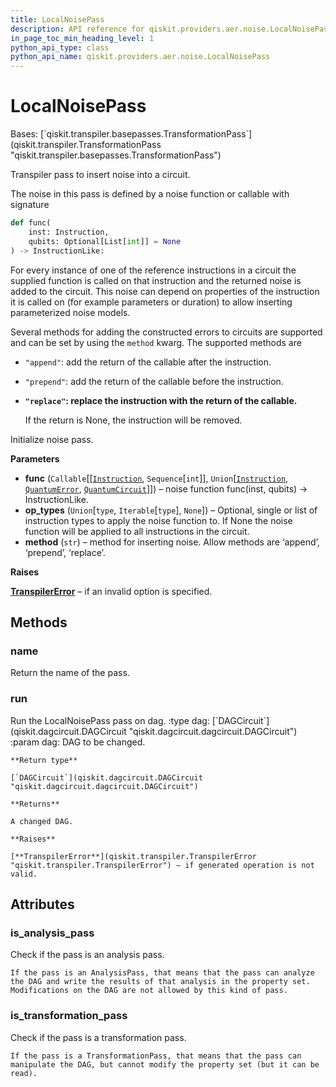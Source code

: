```yaml
---
title: LocalNoisePass
description: API reference for qiskit.providers.aer.noise.LocalNoisePass
in_page_toc_min_heading_level: 1
python_api_type: class
python_api_name: qiskit.providers.aer.noise.LocalNoisePass
---
```


# LocalNoisePass

<Class id="qiskit.providers.aer.noise.LocalNoisePass" isDedicatedPage={true} github="https://github.com/qiskit/qiskit-aer/tree/stable/0.10/qiskit/providers/aer/noise/passes/local_noise_pass.py" signature="LocalNoisePass(func, op_types=None, method='append')" modifiers="class">
  Bases: [`qiskit.transpiler.basepasses.TransformationPass`](qiskit.transpiler.TransformationPass "qiskit.transpiler.basepasses.TransformationPass")

  Transpiler pass to insert noise into a circuit.

  The noise in this pass is defined by a noise function or callable with signature

  ```python
  def func(
      inst: Instruction,
      qubits: Optional[List[int]] = None
  ) -> InstructionLike:
  ```

  For every instance of one of the reference instructions in a circuit the supplied function is called on that instruction and the returned noise is added to the circuit. This noise can depend on properties of the instruction it is called on (for example parameters or duration) to allow inserting parameterized noise models.

  Several methods for adding the constructed errors to circuits are supported and can be set by using the `method` kwarg. The supported methods are

  *   `"append"`: add the return of the callable after the instruction.

  *   `"prepend"`: add the return of the callable before the instruction.

  *   **`"replace"`: replace the instruction with the return of the callable.**

      If the return is None, the instruction will be removed.

  Initialize noise pass.

  **Parameters**

  *   **func** (`Callable`\[\[[`Instruction`](qiskit.circuit.Instruction "qiskit.circuit.instruction.Instruction"), `Sequence`\[`int`]], `Union`\[[`Instruction`](qiskit.circuit.Instruction "qiskit.circuit.instruction.Instruction"), [`QuantumError`](qiskit.providers.aer.noise.QuantumError "qiskit.providers.aer.noise.errors.quantum_error.QuantumError"), [`QuantumCircuit`](qiskit.circuit.QuantumCircuit "qiskit.circuit.quantumcircuit.QuantumCircuit")]]) – noise function func(inst, qubits) -> InstructionLike.
  *   **op\_types** (`Union`\[`type`, `Iterable`\[`type`], `None`]) – Optional, single or list of instruction types to apply the noise function to. If None the noise function will be applied to all instructions in the circuit.
  *   **method** (`str`) – method for inserting noise. Allow methods are ‘append’, ‘prepend’, ‘replace’.

  **Raises**

  [**TranspilerError**](qiskit.transpiler.TranspilerError "qiskit.transpiler.TranspilerError") – if an invalid option is specified.

  ## Methods

  ### name

  <Function id="qiskit.providers.aer.noise.LocalNoisePass.name" signature="LocalNoisePass.name()">
    Return the name of the pass.
  </Function>

  ### run

  <Function id="qiskit.providers.aer.noise.LocalNoisePass.run" signature="LocalNoisePass.run(dag)">
    Run the LocalNoisePass pass on dag. :type dag: [`DAGCircuit`](qiskit.dagcircuit.DAGCircuit "qiskit.dagcircuit.dagcircuit.DAGCircuit") :param dag: DAG to be changed.

    **Return type**

    [`DAGCircuit`](qiskit.dagcircuit.DAGCircuit "qiskit.dagcircuit.dagcircuit.DAGCircuit")

    **Returns**

    A changed DAG.

    **Raises**

    [**TranspilerError**](qiskit.transpiler.TranspilerError "qiskit.transpiler.TranspilerError") – if generated operation is not valid.
  </Function>

  ## Attributes

  ### is\_analysis\_pass

  <Attribute id="qiskit.providers.aer.noise.LocalNoisePass.is_analysis_pass">
    Check if the pass is an analysis pass.

    If the pass is an AnalysisPass, that means that the pass can analyze the DAG and write the results of that analysis in the property set. Modifications on the DAG are not allowed by this kind of pass.
  </Attribute>

  ### is\_transformation\_pass

  <Attribute id="qiskit.providers.aer.noise.LocalNoisePass.is_transformation_pass">
    Check if the pass is a transformation pass.

    If the pass is a TransformationPass, that means that the pass can manipulate the DAG, but cannot modify the property set (but it can be read).
  </Attribute>
</Class>

